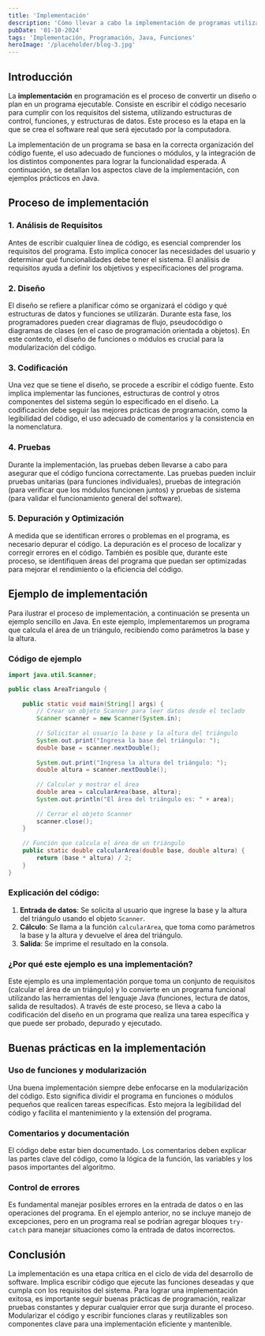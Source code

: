 ---
title: 'Implementación'
description: 'Cómo llevar a cabo la implementación de programas utilizando funciones y módulos'
pubDate: '01-10-2024'
tags: 'Implementación, Programación, Java, Funciones'
heroImage: '/placeholder/blog-3.jpg'
---

## Introducción

La **implementación** en programación es el proceso de convertir un diseño o plan en un programa ejecutable. Consiste en escribir el código necesario para cumplir con los requisitos del sistema, utilizando estructuras de control, funciones, y estructuras de datos. Este proceso es la etapa en la que se crea el software real que será ejecutado por la computadora.

La implementación de un programa se basa en la correcta organización del código fuente, el uso adecuado de funciones o módulos, y la integración de los distintos componentes para lograr la funcionalidad esperada. A continuación, se detallan los aspectos clave de la implementación, con ejemplos prácticos en Java.

## Proceso de implementación

### 1. Análisis de Requisitos

Antes de escribir cualquier línea de código, es esencial comprender los requisitos del programa. Esto implica conocer las necesidades del usuario y determinar qué funcionalidades debe tener el sistema. El análisis de requisitos ayuda a definir los objetivos y especificaciones del programa.

### 2. Diseño

El diseño se refiere a planificar cómo se organizará el código y qué estructuras de datos y funciones se utilizarán. Durante esta fase, los programadores pueden crear diagramas de flujo, pseudocódigo o diagramas de clases (en el caso de programación orientada a objetos). En este contexto, el diseño de funciones o módulos es crucial para la modularización del código.

### 3. Codificación

Una vez que se tiene el diseño, se procede a escribir el código fuente. Esto implica implementar las funciones, estructuras de control y otros componentes del sistema según lo especificado en el diseño. La codificación debe seguir las mejores prácticas de programación, como la legibilidad del código, el uso adecuado de comentarios y la consistencia en la nomenclatura.

### 4. Pruebas

Durante la implementación, las pruebas deben llevarse a cabo para asegurar que el código funciona correctamente. Las pruebas pueden incluir pruebas unitarias (para funciones individuales), pruebas de integración (para verificar que los módulos funcionen juntos) y pruebas de sistema (para validar el funcionamiento general del software).

### 5. Depuración y Optimización

A medida que se identifican errores o problemas en el programa, es necesario depurar el código. La depuración es el proceso de localizar y corregir errores en el código. También es posible que, durante este proceso, se identifiquen áreas del programa que puedan ser optimizadas para mejorar el rendimiento o la eficiencia del código.

## Ejemplo de implementación

Para ilustrar el proceso de implementación, a continuación se presenta un ejemplo sencillo en Java. En este ejemplo, implementaremos un programa que calcula el área de un triángulo, recibiendo como parámetros la base y la altura.

### Código de ejemplo

```java
import java.util.Scanner;

public class AreaTriangulo {
    
    public static void main(String[] args) {
        // Crear un objeto Scanner para leer datos desde el teclado
        Scanner scanner = new Scanner(System.in);
        
        // Solicitar al usuario la base y la altura del triángulo
        System.out.print("Ingresa la base del triángulo: ");
        double base = scanner.nextDouble();
        
        System.out.print("Ingresa la altura del triángulo: ");
        double altura = scanner.nextDouble();
        
        // Calcular y mostrar el área
        double area = calcularArea(base, altura);
        System.out.println("El área del triángulo es: " + area);
        
        // Cerrar el objeto Scanner
        scanner.close();
    }
    
    // Función que calcula el área de un triángulo
    public static double calcularArea(double base, double altura) {
        return (base * altura) / 2;
    }
}
```

### Explicación del código:

1. **Entrada de datos**: Se solicita al usuario que ingrese la base y la altura del triángulo usando el objeto `Scanner`.
2. **Cálculo**: Se llama a la función `calcularArea`, que toma como parámetros la base y la altura y devuelve el área del triángulo.
3. **Salida**: Se imprime el resultado en la consola.

### ¿Por qué este ejemplo es una implementación?

Este ejemplo es una implementación porque toma un conjunto de requisitos (calcular el área de un triángulo) y lo convierte en un programa funcional utilizando las herramientas del lenguaje Java (funciones, lectura de datos, salida de resultados). A través de este proceso, se lleva a cabo la codificación del diseño en un programa que realiza una tarea específica y que puede ser probado, depurado y ejecutado.

## Buenas prácticas en la implementación

### Uso de funciones y modularización

Una buena implementación siempre debe enfocarse en la modularización del código. Esto significa dividir el programa en funciones o módulos pequeños que realicen tareas específicas. Esto mejora la legibilidad del código y facilita el mantenimiento y la extensión del programa.

### Comentarios y documentación

El código debe estar bien documentado. Los comentarios deben explicar las partes clave del código, como la lógica de la función, las variables y los pasos importantes del algoritmo.

### Control de errores

Es fundamental manejar posibles errores en la entrada de datos o en las operaciones del programa. En el ejemplo anterior, no se incluye manejo de excepciones, pero en un programa real se podrían agregar bloques `try-catch` para manejar situaciones como la entrada de datos incorrectos.

## Conclusión

La implementación es una etapa crítica en el ciclo de vida del desarrollo de software. Implica escribir código que ejecute las funciones deseadas y que cumpla con los requisitos del sistema. Para lograr una implementación exitosa, es importante seguir buenas prácticas de programación, realizar pruebas constantes y depurar cualquier error que surja durante el proceso. Modularizar el código y escribir funciones claras y reutilizables son componentes clave para una implementación eficiente y mantenible.